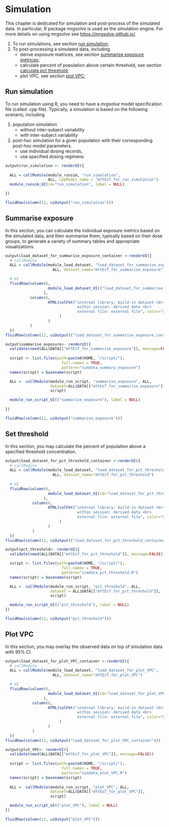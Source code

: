  

# Simulation <a name="chapter_simulation"></a>

This chapter is dedicated for simulation and post-process of the simulated data. 
In particular, R package *mrgsolve* is used as the simulation engine. 
For more details on using *mrgsolve* see <https://mrgsolve.github.io/>.

1. To run simulations, see section [run simulation](#sec_run_sim); 
2. To post-processing a simulated data, including 
    + derive exposure matrices, see section [summarise exposure metrices](#sec_summarise_exposure); 
    + calculate percent of population above certain threshold, 
      see section [calculate pct threshold](#sec_pct_threshold); 
    + plot VPC, see section [plot VPC](#sec_plot_VPC); 
  
 

## Run simulation <a name="sec_run_sim"></a>

To run simulation using R, you need to have a *mrgsolve* model specification file (called .cpp file). 
Typically, a simulation is based on the following scenario, including 

1. population simulation  
    + without inter-subject variability
    + with inter-subject variability
    
2. post-hoc simulation for a given population with their corresponding post-hoc model parameters.
    + use individual dosing records,
    + use specified dosing regimens

```r
output$run_simulation <- renderUI({ 
   
  ALL = callModule(module_runsim, "run_simulation", 
                   ALL, cppModel_name = "mYtEsT_for_run_simulation")  
  module_runsim_UI(id="run_simulation", label = NULL)

})

fluidRow(column(12, uiOutput("run_simulation")))
```

 
## Summarise exposure <a name="sec_summarise_exposure"></a>
In this section, you can calculate the individual exposure metrics 
based on the simulated data, and then summarise them, typically based on their dose groups, 
to generate a variety of summary tables and appropriate visualizations. 


```r
output$load_dataset_for_summarise_exposure_container <-renderUI({
  # callModule  
  ALL = callModule(module_load_dataset, "load_dataset_for_summarise_exposure", 
                     ALL, dataset_name="mYtEsT_for_summarise_exposure")

  # UI  
  fluidRow(column(6, 
                   module_load_dataset_UI(("load_dataset_for_summarise_exposure"), label=NULL)
                 ), 
           column(6, 
                   HTML(colFmt("internal library: build-in dataset <br>
                                within session: derived data <br> 
                                external file: external file", color="gray")
                        )
                   )
           )  
  })
fluidRow(column(12, uiOutput(("load_dataset_for_summarise_exposure_container"))))
```
 
  
```r
output$summarise_exposure<- renderUI({  
  validate(need(ALL$DATA[["mYtEsT_for_summarise_exposure"]], message=FALSE))
  
  script <- list.files(path=paste0(HOME, "/script/"), 
                         full.names = TRUE,
                         pattern="simdata_summary_exposure")
  names(script) = basename(script)

  ALL =  callModule(module_run_script, "summarise_exposure", ALL, 
                    dataset=ALL$DATA[["mYtEsT_for_summarise_exposure"]], 
                    script)

  module_run_script_UI(("summarise_exposure"), label = NULL) 
     
})

fluidRow(column(12, uiOutput("summarise_exposure")))
```
  


## Set threshold <a name="sec_pct_threshold"></a>
In this section, you may calculate the percent of population above a specified threshold concentration. 
 
```r
output$load_dataset_for_pct_threshold_container <-renderUI({
  # callModule 
  ALL = callModule(module_load_dataset, "load_dataset_for_pct_threshold", 
                     ALL, dataset_name="mYtEsT_for_pct_threshold")
  
  # UI  
  fluidRow(column(6, 
                   module_load_dataset_UI(id="load_dataset_for_pct_threshold", label=NULL)
                 ), 
            column(6, 
                   HTML(colFmt("internal library: build-in dataset <br>
                                within session: derived data <br> 
                                external file: external file", color="gray")
                        )
                   )
            )  
  })
fluidRow(column(12, uiOutput(("load_dataset_for_pct_threshold_container"))))
```


```r
output$pct_threshold<- renderUI({  
  validate(need(ALL$DATA[["mYtEsT_for_pct_threshold"]], message=FALSE))

  script <- list.files(path=paste0(HOME, "/script/"), 
                         full.names = TRUE,
                         pattern="simdata_pct_threshold.R")
  names(script) = basename(script)

  ALL =  callModule(module_run_script, "pct_threshold", ALL, 
                    dataset = ALL$DATA[["mYtEsT_for_pct_threshold"]], 
                    script)

  module_run_script_UI(("pct_threshold"), label = NULL) 
})

fluidRow(column(12, uiOutput("pct_threshold")))
```
  

## Plot VPC <a name="sec_plot_VPC"></a>
In this section, you may overlay the observed data on top of simulation data with 95% CI. 

```r
output$load_dataset_for_plot_VPC_container <-renderUI({
  # callModule 
  ALL = callModule(module_load_dataset, "load_dataset_for_plot_VPC", 
                     ALL, dataset_name="mYtEsT_for_plot_VPC")

  # UI  
  fluidRow(column(6, 
                   module_load_dataset_UI(id="load_dataset_for_plot_VPC", label=NULL)
                 ), 
            column(6, 
                   HTML(colFmt("internal library: build-in dataset <br>
                                within session: derived data <br> 
                                external file: external file", color="gray")
                        )
                   )
            )  
  })
fluidRow(column(12, uiOutput("load_dataset_for_plot_VPC_container")))
```


```r
output$plot_VPC<- renderUI({  
  validate(need(ALL$DATA[["mYtEsT_for_plot_VPC"]], message=FALSE))
  
  script <- list.files(path=paste0(HOME, "/script/"), 
                         full.names = TRUE,
                         pattern="simdata_plot_VPC.R")
  names(script) = basename(script)
  
  ALL =  callModule(module_run_script, "plot_VPC", ALL, 
                    dataset=ALL$DATA[["mYtEsT_for_plot_VPC"]], 
                    script)

  module_run_script_UI(("plot_VPC"), label = NULL) 
})

fluidRow(column(12, uiOutput("plot_VPC")))
```
 
   
